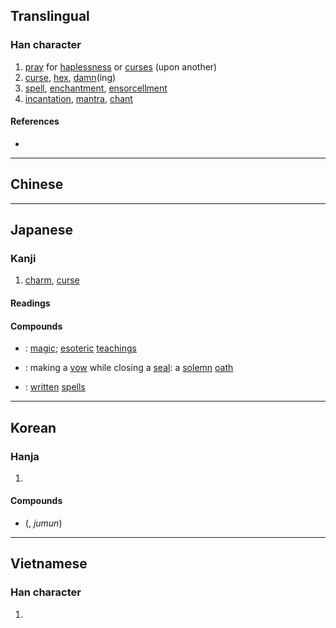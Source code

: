 {{character info/new}}
{{also|咒}}
==Translingual==

===Han character===
{{Han char|rn=30|rad=口|as=05|sn=8|four=|canj=RRHU|ids=⿰口兄}}

# [[pray]] for [[haplessness]] or [[curse]]s (upon another)
# [[curse]], [[hex]], [[damn]](ing)
# [[spell]], [[enchantment]], [[ensorcell]]ment
# [[incantation]], [[mantra]], [[chant]]

====References====
* {{Han ref|kx=0182.020|dkj=03443|dj=0401.020|hdz=10601.030|uh=546A}}

----

==Chinese==
{{zh-see|咒|v}}

----

==Japanese==

===Kanji===
{{ja-kanji|grade=7|rs=口05|style=s|kyu=咒}}

# [[charm]], [[curse]]

====Readings====
{{ja-readings|goon=[[しゅ]] (shu)|kanon=[[しゅう]] (shū)|kanyoon=[[じゅ]] (ju)|kun=[[かしる]] (呪る, kashiru), [[しゅす]] (呪す, shusu), [[じゅす]] (呪す, jusu), [[のろう]] (呪う, norou), [[のろい]] (呪い, noroi), [[のろわしい]] (呪わしい, norowashii), [[ほさく]] (呪く, hosaku), [[まじなう]] (呪う, majinau), [[まじない]] (呪い, majinai)}}

====Compounds====
* {{ja-r|呪法|じゅほう}}: [[magic]]; {{qualifier|Buddhism}} [[esoteric]] [[teaching]]s
* {{ja-r|呪印|じゅいん}}: making a [[vow]] while closing a [[seal]]: a [[solemn]] [[oath]]
* {{ja-r|呪符|じゅふ}}: [[written]] [[spell]]s

----

==Korean==

===Hanja===
{{ko-hanja|hangeul=[[주]]|rv=ju|mr=chu|y=cwu}}

# {{rfdef|lang=ko|sort=口05}}

====Compounds====
* {{l|ko|呪文}} ({{l|ko|주문}}, ''jumun'')

----

==Vietnamese==

===Han character===
{{vi-hantu|huếnh|rs=口05}}

# {{rfdef|lang=vi}}